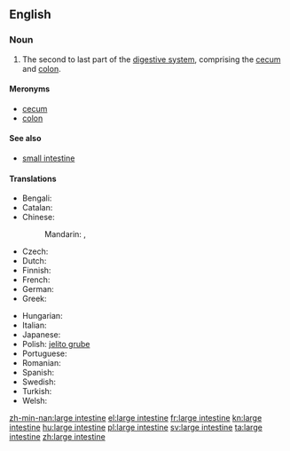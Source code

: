 ==English==
{{wikipedia}}

===Noun===
{{en-noun|sg=[[large]] [[intestine]]}}

# {{anatomy}} The second to last part of the [[digestive system]], comprising the [[cecum]] and [[colon]].

====Meronyms====
* [[cecum]]
* [[colon]]

====See also====
* [[small intestine]]

====Translations====
{{trans-top|bodily organ}}
* Bengali: {{t-|bn|বৃহদান্ত্র|sc=Beng}}
* Catalan: {{t-|ca|intestí gros|m}}
* Chinese:
*: Mandarin: {{t|zh|大腸|sc=Hani}}, {{t|zh|大肠|tr=dàcháng|sc=Hani}}
* Czech: {{t-|cs|tlusté střevo|n}}
* Dutch: {{t-|nl|dikke darm|m}}
* Finnish: {{t+|fi|paksusuoli}}
* French: {{t+|fr|gros intestin|m}}
* German: {{t+|de|Dickdarm|m}}
* Greek: {{t+|el|παχύ έντερο|n|tr=pachý éntero}}
{{trans-mid}}
* Hungarian: {{t+|hu|vastagbél}}
* Italian: {{t+|it|intestino crasso|m}}
* Japanese: {{t+|ja|大腸|tr=[[だいちょう]], daichō}}
* Polish: [[jelito|jelito grube]] {{n}}
* Portuguese: {{t+|pt|intestino grosso|m}}
* Romanian: {{t-|ro|intestin gros|n}}
* Spanish: {{t+|es|intestino grueso|m}}
* Swedish: {{t-|sv|tjocktarm|c}}
* Turkish: {{t-|tr|kalın barsak}}
* Welsh: {{t-|cy|coluddyn mawr|m|xs=Welsh}}
{{trans-bottom}}

[[zh-min-nan:large intestine]]
[[el:large intestine]]
[[fr:large intestine]]
[[kn:large intestine]]
[[hu:large intestine]]
[[pl:large intestine]]
[[sv:large intestine]]
[[ta:large intestine]]
[[zh:large intestine]]